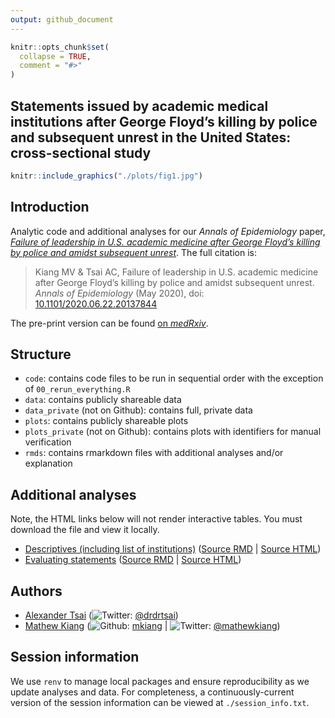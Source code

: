 ```yaml
---
output: github_document
---
```


<!-- README.md is generated from README.Rmd. Please edit that file -->

```r
knitr::opts_chunk$set(
  collapse = TRUE,
  comment = "#>"
)
```

## Statements issued by academic medical institutions after George Floyd’s killing by police and subsequent unrest in the United States: cross-sectional study

<p align = "center">
```r
knitr::include_graphics("./plots/fig1.jpg")
```
</p>

## Introduction 

Analytic code and additional analyses for our *Annals of Epidemiology* paper, [*Failure of leadership in U.S. academic medicine after George Floyd's killing by police and amidst subsequent unrest*](https://doi.org/10.1016/j.annepidem.2021.04.018). The full citation is:

> Kiang MV & Tsai AC, Failure of leadership in U.S. academic medicine after George Floyd’s killing by police and amidst subsequent unrest. *Annals of Epidemiology* (May 2020), doi: [10.1101/2020.06.22.20137844](https://doi.org/10.1016/j.annepidem.2021.04.018)

The pre-print version can be found [on *medRxiv*](https://www.medrxiv.org/content/10.1101/2020.06.22.20137844v1).

## Structure

- `code`: contains code files to be run in sequential order with the exception of `00_rerun_everything.R`
- `data`: contains publicly shareable data
- `data_private` (not on Github): contains full, private data
- `plots`: contains publicly shareable plots
- `plots_private` (not on Github): contains plots with identifiers for manual verification
- `rmds`: contains rmarkdown files with additional analyses and/or explanation

## Additional analyses

Note, the HTML links below will not render interactive tables. You must download the file and view it locally. 

- [Descriptives (including list of institutions)](https://htmlpreview.github.io/?https://github.com/mkiang/statement_analysis/blob/master/rmds/01_descriptives.html) ([Source RMD](https://github.com/mkiang/statement_analysis/blob/master/rmds/01_descriptives.Rmd) | [Source HTML](https://github.com/mkiang/statement_analysis/blob/master/rmds/01_descriptives.html))
- [Evaluating statements](https://htmlpreview.github.io/?https://github.com/mkiang/statement_analysis/blob/master/rmds/02_evaluating_statements.html) ([Source RMD](https://github.com/mkiang/statement_analysis/blob/master/rmds/02_evaluating_statements.Rmd) | [Source HTML](https://github.com/mkiang/statement_analysis/blob/master/rmds/02_evaluating_statements.html))

## Authors

- [Alexander Tsai](https://connects.catalyst.harvard.edu/Profiles/display/Person/90553) (![Twitter](http://i.imgur.com/wWzX9uB.png): [\@drdrtsai](https://twitter.com/drdrtsai))
- [Mathew Kiang](https://mathewkiang.com) (![Github](http://i.imgur.com/9I6NRUm.png): [mkiang](https://github.com/mkiang) | ![Twitter](http://i.imgur.com/wWzX9uB.png): [\@mathewkiang](https://twitter.com/mathewkiang))

## Session information

We use `renv` to manage local packages and ensure reproducibility as we update analyses and data. For completeness, a continuously-current version of the session information can be viewed at `./session_info.txt`.
